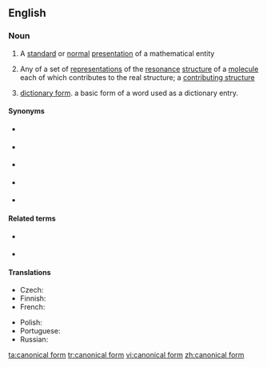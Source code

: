 ==English==

===Noun===
{{wikipedia}}
{{en-noun|head=[[canonical]] [[form]]}}

# {{label|en|mathematics|computing}} A [[standard]] or [[normal]] [[presentation]] of a mathematical entity
# {{label|en|chemistry}} Any of a set of [[representation]]s of the [[resonance]] [[structure]] of a [[molecule]] each of which contributes to the real structure; a [[contributing structure]]
# {{label|en|linguistics|rare}} [[dictionary form]]. a basic form of a word used as a dictionary entry.

====Synonyms====
* {{l|en|normal form}} {{qualifier|mathematics}}
* {{l|en|standard form}} {{qualifier|mathematics}}
* {{l|en|citation form}} {{qualifier|linguistics}}
* {{l|en|dictionary form}} {{qualifier|linguistics}}
* {{l|en|basic form}} {{qualifier|linguistics}}

====Related terms====
* {{l|en|headword}} {{qualifier|linguistics}}
* {{l|en|lemma}} {{qualifier|linguistics}}

====Translations====
{{trans-top|standard or normal presentation of a mathematical entity}}
* Czech: {{t|cs|kanonický tvar|m}}
* Finnish: {{t|fi|normaalimuoto}}
* French: {{t+|fr|forme canonique|f}}
{{trans-mid}}
* Polish: {{t|pl|postać kanoniczna|f}}
* Portuguese: {{t|pt|forma canônica|f}}
* Russian: {{t|ru|канони́ческая фо́рма|f}}
{{trans-bottom}}

[[ta:canonical form]]
[[tr:canonical form]]
[[vi:canonical form]]
[[zh:canonical form]]